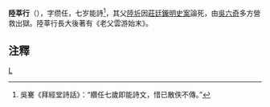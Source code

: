 '''陸莘行'''（{{bd|?||?||}}），字缵任，七岁能詩<ref>吳騫《拜經堂詩話》：“纘任七歲即能詩文，惜已散佚不傳。”</ref>，其父[[陸圻|陸圻]]因[[莊廷鑨明史案|莊廷鑨明史案]]論死，由[[吳六奇|吳六奇]]多方營救出獄。陸莘行長大後著有《老父雲游始末》。

==注釋==
<div class="references-small">
<references />
</div>

[[Category:清朝詩人|L]]
{{清朝人物小作品}}